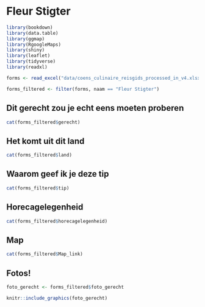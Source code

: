 # Fleur Stigter

```r
library(bookdown)
library(data.table)
library(ggmap)
library(RgoogleMaps)
library(shiny)
library(leaflet)
library(tidyverse)
library(readxl)
```

```r
forms <- read_excel("data/coens_culinaire_reisgids_processed_in_v4.xlsx")
```

```r
forms_filtered <- filter(forms, naam == "Fleur Stigter")
```

## Dit gerecht zou je echt eens moeten proberen {-} 

```r
cat(forms_filtered$gerecht)
```

## Het komt uit dit land {-}

```r
cat(forms_filtered$land)
```

## Waarom geef ik je deze tip {-}

```r
cat(forms_filtered$tip)
```

## Horecagelegenheid {-}

```r
cat(forms_filtered$horecagelegenheid)
```

## Map {-}

```r
cat(forms_filtered$Map_link)
```

## Fotos! {-}

```r
foto_gerecht <- forms_filtered$foto_gerecht

knitr::include_graphics(foto_gerecht)
```
